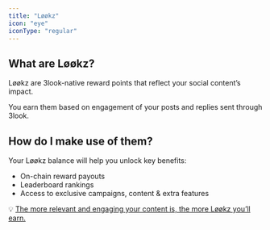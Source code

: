 ```yaml
---
title: "Løøkz"
icon: "eye"
iconType: "regular"
---
```


## What are Løøkz?

Løøkz are 3look-native reward points that reflect your social content’s impact.

You earn them based on engagement of your posts and replies sent through 3look.

## How do I make use of them?

Your Løøkz balance will help you unlock key benefits:

- On-chain reward payouts
- Leaderboard rankings
- Access to exclusive campaigns, content & extra features

💡 <u>The more relevant and engaging your content is, the more Løøkz you’ll earn.</u>
